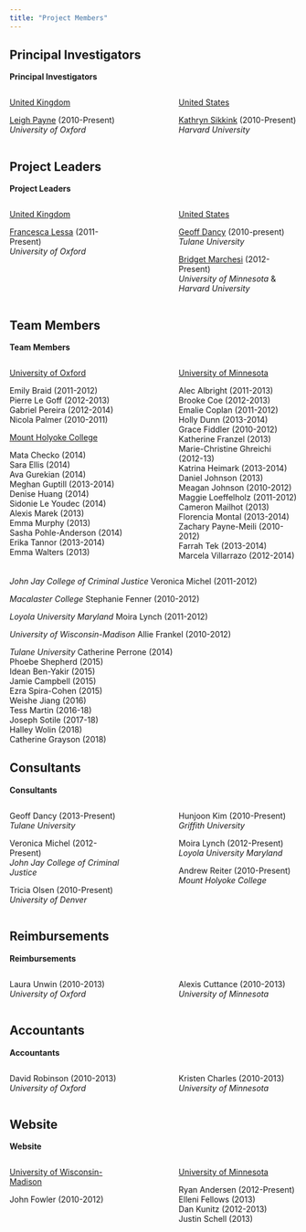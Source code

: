 ```yaml
---
title: "Project Members"
---
```


## Principal Investigators

**Principal Investigators**

::: columns
::: {.column width="45%"}
[United Kingdom]{.underline}

[Leigh Payne](http://www.sant.ox.ac.uk/people/payne.html) (2010-Present)\
*University of Oxford*
:::

::: {.column width="10%"}
<!-- empty column to create gap -->
:::

::: {.column width="45%"}
[United States]{.underline}

[Kathryn Sikkink](http://www.hks.harvard.edu/about/faculty-staff-directory/kathryn-sikkink/%28page%29/faculty) (2010-Present)\
*Harvard University*
:::
:::

## Project Leaders

**Project Leaders**

::: columns
::: {.column width="45%"}
[United Kingdom]{.underline}

[Francesca Lessa](http://www.lac.ox.ac.uk/dr-francesca-lessa) (2011-Present)\
*University of Oxford*
:::

::: {.column width="10%"}
<!-- empty column to create gap -->
:::

::: {.column width="45%"}
[United States]{.underline}

[Geoff Dancy](http://www.geoffdancy.com/) (2010-present)\
*Tulane University*

[Bridget Marchesi](https://bridgetmarchesi.com/about-me/) (2012-Present)\
*University of Minnesota* & *Harvard University*
:::
:::

## Team Members

**Team Members**

::: columns
::: {.column width="45%"}
[University of Oxford]{.underline}

Emily Braid (2011-2012) \
Pierre Le Goff (2012-2013) \
Gabriel Pereira (2012-2014) \
Nicola Palmer (2010-2011) \

[Mount Holyoke College]{.underline}

Mata Checko (2014) \
Sara Ellis (2014) \
Ava Gurekian (2014) \
Meghan Guptill (2013-2014) \
Denise Huang (2014) \
Sidonie Le Youdec (2014) \
Alexis Marek (2013) \
Emma Murphy (2013) \
Sasha Pohle-Anderson (2014) \
Erika Tannor (2013-2014) \
Emma Walters (2013) \

:::

::: {.column width="10%"}
<!-- empty column to create gap -->
:::

::: {.column width="45%"}
[University of Minnesota]{.underline}

Alec Albright (2011-2013) \
Brooke Coe (2012-2013) \
Emalie Coplan (2011-2012) \
Holly Dunn (2013-2014) \
Grace Fiddler (2010-2012) \
Katherine Franzel (2013) \
Marie-Christine Ghreichi (2012-13) \
Katrina Heimark (2013-2014) \
Daniel Johnson (2013) \
Meagan Johnson (2010-2012) \
Maggie Loeffelholz (2011-2012) \
Cameron Mailhot (2013) \
Florencia Montal (2013-2014) \
Zachary Payne-Meili (2010-2012) \
Farrah Tek (2013-2014) \
Marcela Villarrazo (2012-2014) \

:::
:::









*John Jay College of Criminal Justice*
Veronica Michel (2011-2012) \

*Macalaster College*
Stephanie Fenner (2010-2012) \

*Loyola University Maryland*
Moira Lynch (2011-2012) \

*University of Wisconsin-Madison*
Allie Frankel (2010-2012) \




*Tulane University*
Catherine Perrone (2014) \
Phoebe Shepherd (2015) \
Idean Ben-Yakir (2015) \
Jamie Campbell (2015) \
Ezra Spira-Cohen (2015) \
Weishe Jiang (2016) \
Tess Martin (2016-18) \
Joseph Sotile (2017-18) \
Halley Wolin (2018) \
Catherine Grayson (2018) \










## Consultants

**Consultants**

::: columns
::: {.column width="45%"}

Geoff Dancy (2013-Present) \
*Tulane University*

Veronica Michel (2012-Present) \
*John Jay College of Criminal Justice*

Tricia Olsen (2010-Present) \
*University of Denver*

:::

::: {.column width="10%"}
<!-- empty column to create gap -->
:::

::: {.column width="45%"}

Hunjoon Kim (2010-Present) \
*Griffith University*


Moira Lynch (2012-Present) \
*Loyola University Maryland*


Andrew Reiter (2010-Present) \
*Mount Holyoke College*

:::
:::



## Reimbursements

**Reimbursements**

::: columns
::: {.column width="45%"}

Laura Unwin (2010-2013) \
*University of Oxford*

:::

::: {.column width="10%"}
<!-- empty column to create gap -->
:::

::: {.column width="45%"}

Alexis Cuttance (2010-2013) \
*University of Minnesota*

:::
:::



## Accountants

**Accountants**

::: columns
::: {.column width="45%"}

David Robinson (2010-2013) \
*University of Oxford*

:::

::: {.column width="10%"}
<!-- empty column to create gap -->
:::

::: {.column width="45%"}

Kristen Charles (2010-2013) \
*University of Minnesota*

:::
:::



## Website

**Website**

::: columns
::: {.column width="45%"}

[University of Wisconsin-Madison]{.underline}

John Fowler (2010-2012) \

:::

::: {.column width="10%"}
<!-- empty column to create gap -->
:::

::: {.column width="45%"}

[University of Minnesota]{.underline}

Ryan Andersen (2012-Present) \
Elleni Fellows (2013) \
Dan Kunitz (2012-2013) \
Justin Schell (2013) \

:::
:::

